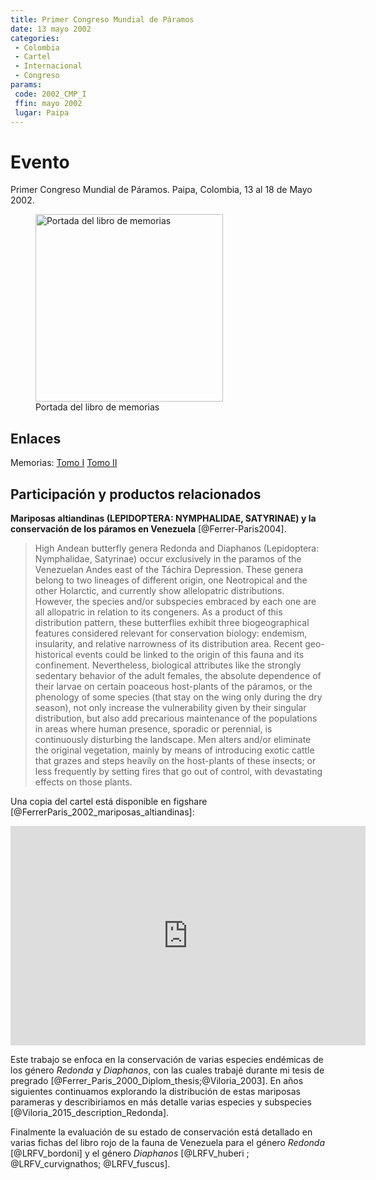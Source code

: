 ```yaml
---
title: Primer Congreso Mundial de Páramos
date: 13 mayo 2002
categories:
 - Colombia
 - Cartel
 - Internacional
 - Congreso
params:
 code: 2002_CMP_I
 ffin: mayo 2002
 lugar: Paipa
---
```


# Evento

Primer Congreso Mundial de Páramos. Paipa, Colombia, 13 al 18 de Mayo 2002.

![Portada del libro de memorias](https://image.isu.pub/180612171155-b1c176a7be3e9036f3eab6d39fc92651/jpg/page_1.jpg){height=300}

## Enlaces

Memorias: [Tomo I](https://issuu.com/jpintoz/docs/2002_ange_et_congrmundpmos-t1.1_pai) [Tomo II](https://issuu.com/jpintoz/docs/2002_ange_et_congrmundpmos-t2_paipa)

## Participación y productos relacionados

**Mariposas altiandinas (LEPIDOPTERA: NYMPHALIDAE, SATYRINAE) y la conservación de los páramos en Venezuela** [@Ferrer-Paris2004].

> High Andean butterfly genera Redonda and Diaphanos (Lepidoptera: Nymphalidae, Satyrinae) occur exclusively in the paramos of the Venezuelan Andes east of the Táchira Depression. These genera belong to two lineages of different origin, one Neotropical and the other Holarctic, and currently show allelopatric distributions. However, the species and/or subspecies embraced by each one are all allopatric in relation to its congeners. As a product of this distribution pattern, these butterflies exhibit three biogeographical features considered relevant for conservation biology: endemism, insularity, and relative narrowness of its distribution area. Recent geo-historical events could be linked to the origin of this fauna and its confinement. Nevertheless, biological attributes like the strongly sedentary behavior of the adult females, the absolute dependence of their larvae on certain poaceous host-plants of the páramos, or the phenology of some species (that stay on the wing only during the dry season), not only increase the vulnerability given by their singular distribution, but also add precarious maintenance of the populations in areas where human presence, sporadic or perennial, is continuously disturbing the landscape. Men alters and/or eliminate the original vegetation, mainly by means of introducing exotic cattle that grazes and steps heavily on the host-plants of these insects; or less frequently by setting fires that go out of control, with devastating effects on those plants.

Una copia del cartel está disponible en figshare [@FerrerParis_2002_mariposas_altiandinas]:

<iframe src="https://widgets.figshare.com/articles/1322140/embed?show_title=1" width="568" height="351" allowfullscreen frameborder="0"></iframe>

Este trabajo se enfoca en la conservación de varias especies endémicas de los género *Redonda* y *Diaphanos*, con las cuales trabajé durante mi tesis de pregrado [@Ferrer_Paris_2000_Diplom_thesis;@Viloria_2003]. En años siguientes continuamos explorando la distribución de estas mariposas parameras y describiriamos en más detalle varias especies y subspecies [@Viloria_2015_description_Redonda]. 

Finalmente la evaluación de su estado de conservación está detallado en varias fichas del libro rojo de la fauna de Venezuela para el género *Redonda* [@LRFV_bordoni] y el género *Diaphanos* [@LRFV_huberi ; @LRFV_curvignathos; @LRFV_fuscus].